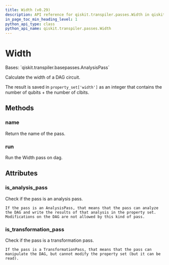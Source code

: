 ```yaml
---
title: Width (v0.29)
description: API reference for qiskit.transpiler.passes.Width in qiskit v0.29
in_page_toc_min_heading_level: 1
python_api_type: class
python_api_name: qiskit.transpiler.passes.Width
---
```


# Width

<Class id="qiskit.transpiler.passes.Width" isDedicatedPage={true} github="https://github.com/qiskit/qiskit/tree/stable/0.18/qiskit/transpiler/passes/analysis/width.py" signature="Width(*args, **kwargs)" modifiers="class">
  Bases: `qiskit.transpiler.basepasses.AnalysisPass`

  Calculate the width of a DAG circuit.

  The result is saved in `property_set['width']` as an integer that contains the number of qubits + the number of clbits.

  ## Methods

  <span id="qiskit-transpiler-passes-width-name" />

  ### name

  <Function id="qiskit.transpiler.passes.Width.name" signature="Width.name()">
    Return the name of the pass.
  </Function>

  <span id="qiskit-transpiler-passes-width-run" />

  ### run

  <Function id="qiskit.transpiler.passes.Width.run" signature="Width.run(dag)">
    Run the Width pass on dag.
  </Function>

  ## Attributes

  ### is\_analysis\_pass

  <Attribute id="qiskit.transpiler.passes.Width.is_analysis_pass">
    Check if the pass is an analysis pass.

    If the pass is an AnalysisPass, that means that the pass can analyze the DAG and write the results of that analysis in the property set. Modifications on the DAG are not allowed by this kind of pass.
  </Attribute>

  ### is\_transformation\_pass

  <Attribute id="qiskit.transpiler.passes.Width.is_transformation_pass">
    Check if the pass is a transformation pass.

    If the pass is a TransformationPass, that means that the pass can manipulate the DAG, but cannot modify the property set (but it can be read).
  </Attribute>
</Class>


